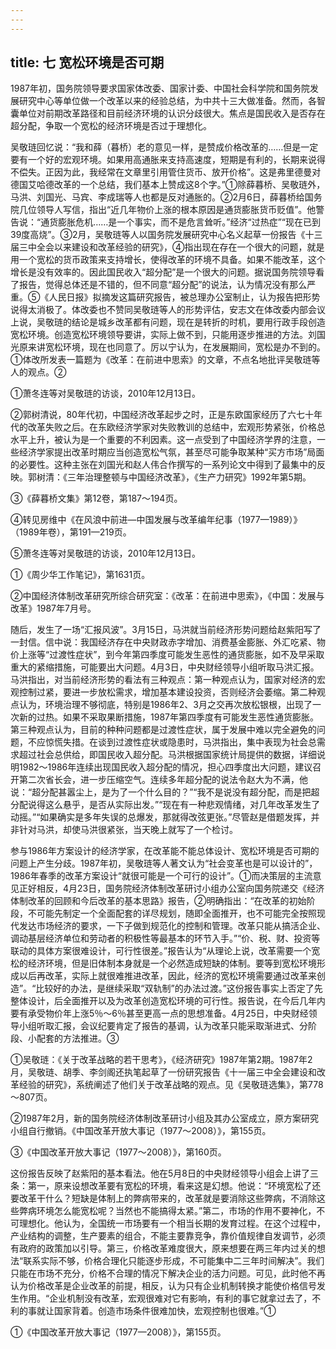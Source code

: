 ```yaml
---
---
---
```

title: 七 宽松环境是否可期
---



1987年初，国务院领导要求国家体改委、国家计委、中国社会科学院和国务院发展研究中心等单位做一个改革以来的经验总结，为中共十三大做准备。然而，各智囊单位对前期改革路径和目前经济环境的认识分歧很大。焦点是国民收入是否存在超分配，争取一个宽松的经济环境是否过于理想化。

吴敬琏回忆说：“我和薛（暮桥）老的意见一样，是赞成价格改革的……但是一定要有一个好的宏观环境。如果用高通胀来支持高速度，短期是有利的，长期来说得不偿失。正因为此，我经常在文章里引用管住货币、放开价格”。这是弗里德曼对德国艾哈德改革的一个总结，我们基本上赞成这8个字。”①除薛暮桥、吴敬琏外，马洪、刘国光、马宾、李成瑞等人也都是反对通胀的。②2月6日，薛暮桥给国务院几位领导人写信，指出“近几年物价上涨的根本原因是通货膨胀货币贬值”。他警告说：“通货膨胀危机……是一个事实，而不是危言耸听。”经济“过热症”“现在已到39度高烧”。③2月，吴敬琏等人以国务院发展研究中心名义起草一份报告《十三届三中全会以来建设和改革经验的研究》，④指出现在存在一个很大的问题，就是用一个宽松的货币政策来支持增长，使得改革的环境不具备。如果不能改革，这个增长是没有效率的。因此国民收入“超分配”是一个很大的问题。据说国务院领导看了报告，觉得总体还是不错的，但不同意“超分配”的说法，认为情况没有那么严重。⑤《人民日报》拟摘发这篇研究报告，被总理办公室制止，认为报告把形势说得太消极了。体改委也不赞同吴敬琏等人的形势评估，安志文在体改委内部会议上说，吴敬琏的结论是城乡改革都有问题，现在是转折的时机，要用行政手段创造宽松环境。创造宽松环境领导要讲，实际上做不到，只能用逐步推进的方法。刘国光原来讲宽松环境，现在也同意了。厉以宁认为，在发展期间，宽松是办不到的。①体改所发表一篇题为《改革：在前进中思索》的文章，不点名地批评吴敬琏等人的观点。②

①萧冬连等对吴敬琏的访谈，2010年12月13日。

②郭树清说，80年代初，中国经济改革起步之时，正是东欧国家经历了六七十年代的改革失败之后。在东欧经济学家对失败教训的总结中，宏观形势紧张，价格总水平上升，被认为是一个重要的不利因素。这一点受到了中国经济学界的注意，一些经济学家提出改革时期应当创造宽松气氛，甚至尽可能争取某种“买方市场”局面的必要性。这种主张在刘国光和赵人伟合作撰写的一系列论文中得到了最集中的反映。郭树清：《三年治理整顿与中国经济改革》，《生产力研究》1992年第5期。

③《薛暮桥文集》第12卷，第187～194页。

④转见房维中《在风浪中前进—中国发展与改革编年纪事（1977—1989）》（1989年卷），第191—219页。

⑤萧冬连等对吴敬琏的访谈，2010年12月13日。

①《周少华工作笔记》，第1631页。

②中国经济体制改革研究所综合研究室：《改革：在前进中思索》，《中国：发展与改革》1987年7月号。

随后，发生了一场“汇报风波”。3月15日，马洪就当前经济形势问题给赵紫阳写了一封信。信中说：我国经济存在中央财政赤字增加、消费基金膨胀、外汇吃紧、物价上涨等“过渡性症状”，到今年第四季度可能发生恶性的通货膨胀，如不及早采取重大的紧缩措施，可能要出大问题。4月3日，中央财经领导小组听取马洪汇报。马洪指出，对当前经济形势的看法有三种观点：第一种观点认为，国家对经济的宏观控制过紧，要进一步放松需求，增加基本建设投资，否则经济会萎缩。第二种观点认为，环境治理不够彻底，特别是1986年2、3月之交再次放松银根，出现了一次新的过热。如果不采取果断措施，1987年第四季度有可能发生恶性通货膨胀。第三种观点认为，目前的种种问题都是过渡性症状，属于发展中难以完全避免的问题，不应惊慌失措。在谈到过渡性症状或隐患时，马洪指出，集中表现为社会总需求超过社会总供给，即国民收入超分配。马洪根据国家统计局提供的数据，详细说明1982～1986年连续出现国民收入超分配的情况，担心四季度出大问题，建议召开第二次省长会，进一步压缩空气。连续多年超分配的说法令赵大为不满，他说：“超分配甚嚣尘上，是为了一个什么目的？”“我不是说没有超分配，而是把超分配说得这么悬乎，是否从实际出发。”“现在有一种悲观情绪，对几年改革发生了动摇。”“如果确实是多年失误的总爆发，那就得改弦更张。”尽管赵是借题发挥，并非针对马洪，却使马洪很紧张，当天晚上就写了一个检讨。

参与1986年方案设计的经济学家，在改革能不能总体设计、宽松环境是否可期的问题上产生分歧。1987年初，吴敬琏等人著文认为“社会变革也是可以设计的”，1986年春季的改革方案设计“就很可能是一个可行的设计”。①而决策层的主流意见正好相反，4月23日，国务院经济体制改革研讨小组办公室向国务院递交《经济体制改革的回顾和今后改革的基本思路》报告，②明确指出：“在改革的初始阶段，不可能先制定一个全面配套的详尽规划，随即全面推开，也不可能完全按照现代发达市场经济的要求，一下子做到规范化的控制和管理。改革只能从搞活企业、调动基层经济单位和劳动者的积极性等最基本的环节入手。”“价、税、财、投资等联动的具体方案很难设计，可行性很差。”报告认为“从理论上说，改革需要一个宽松的经济环境，但是旧体制本身就是一个必然造成短缺的体制。要等到宽松环境形成以后再改革，实际上就很难推进改革，因此，经济的宽松环境需要通过改革来创造”。“比较好的办法，是继续采取“双轨制”的办法过渡。”这份报告事实上否定了先整体设计，后全面推开以及为改革创造宽松环境的可行性。报告说，在今后几年内要有承受物价年上涨5％～6％甚至更高一点的思想准备。4月25日，中央财经领导小组听取汇报，会议纪要肯定了报告的基调，认为改革只能采取渐进式、分阶段、小配套的方法推进。③

①吴敬琏：《关于改革战略的若干思考》，《经济研究》1987年第2期。1987年2月，吴敬琏、胡季、李剑阁还执笔起草了一份研究报告《十一届三中全会建设和改革经验的研究》，系统阐述了他们关于改革战略的观点。见《吴敬琏选集》，第778～807页。

②1987年2月，新的国务院经济体制改革研讨小组及其办公室成立，原方案研究小组自行撤销。《中国改革开放大事记（1977～2008）》，第155页。

③《中国改革开放大事记（1977～2008）》，第160页。

这份报告反映了赵紫阳的基本看法。他在5月8日的中央财经领导小组会上讲了三条：第一，原来设想改革要有宽松的环境，看来这是幻想。他说：“环境宽松了还要改革干什么？短缺是体制上的弊病带来的，改革就是要消除这些弊病，不消除这些弊病环境怎么能宽松呢？当然也不能搞得太紧。”第二，市场的作用不要神化，不可理想化。他认为，全国统一市场要有一个相当长期的发育过程。在这个过程中，产业结构的调整，生产要素的组合，不能主要靠竞争，靠价值规律自发调节，必须有政府的政策加以引导。第三，价格改革难度很大，原来想要在两三年内过关的想法“联系实际不够，价格合理化只能逐步形成，不可能集中二三年时间解决”。我们只能在市场不充分，价格不合理的情况下解决企业的活力问题。可见，此时他不再认为价格改革是企业改革的前提，相反，认为只有企业机制转换才能使价格信号发生作用。“企业机制没有改革，宏观很难对它有影响，有利的事它就拿过去了，不利的事就让国家背着。创造市场条件很难加快，宏观控制也很难。”①

①《中国改革开放大事记（1977—2008）》，第155页。